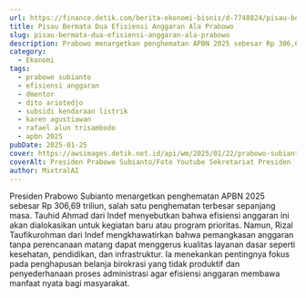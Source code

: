 ```yaml
---
url: https://finance.detik.com/berita-ekonomi-bisnis/d-7748824/pisau-bermata-dua-efisiensi-anggaran-ala-prabowo
title: Pisau Bermata Dua Efisiensi Anggaran Ala Prabowo
slug: pisau-bermata-dua-efisiensi-anggaran-ala-prabowo
description: Prabowo menargetkan penghematan APBN 2025 sebesar Rp 306,69 triliun. Ekonom menilai efisiensi ini harus tepat sasaran agar tak kurangi kualitas layanan publik.
category:
  - Ekonomi
tags:
  - prabowo subianto
  - efisiensi anggaran
  - dmentor
  - dito ariotedjo
  - subsidi kendaraan listrik
  - karen agustiawan
  - rafael alun trisambodo
  - apbn 2025
pubDate: 2025-01-25
cover: https://awsimages.detik.net.id/api/wm/2025/01/22/prabowo-subianto_169.png?wid=54&w=650&v=1&t=jpeg
coverAlt: Presiden Prabowo Subianto/Foto Youtube Sekretariat Presiden
author: MixtralAI
---
```

Presiden Prabowo Subianto menargetkan penghematan APBN 2025 sebesar Rp 306,69 triliun, salah satu penghematan terbesar sepanjang masa. Tauhid Ahmad dari Indef menyebutkan bahwa efisiensi anggaran ini akan dialokasikan untuk kegiatan baru atau program prioritas. Namun, Rizal Taufikurohman dari Indef mengkhawatirkan bahwa pemangkasan anggaran tanpa perencanaan matang dapat menggerus kualitas layanan dasar seperti kesehatan, pendidikan, dan infrastruktur. Ia menekankan pentingnya fokus pada penghapusan belanja birokrasi yang tidak produktif dan penyederhanaan proses administrasi agar efisiensi anggaran membawa manfaat nyata bagi masyarakat.
